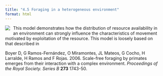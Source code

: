```yaml
---
title: "4.5 Foraging in a heterogeneous environment"
format: html
---
```


[![](4.5-monkeys-foraging.png)](4.5-monkeys-foraging.nlogo){style="float:left; margin-right:10px; margin-bottom:5px;"} This model demonstrates how the distribution of resource availability in an environment can strongly influence the characteristics of movement motivated by exploitation of the resource. This model is loosely based on that described in

Boyer D, G Ramos-Fernández, O Miramontes, JL Mateos, G Cocho, H Larralde, H Ramos and F Rojas. 2006. Scale-free foraging by primates emerges from their interaction with a complex environment. _Proceedings of the Royal Society. Series B_ **273** 1743-50.